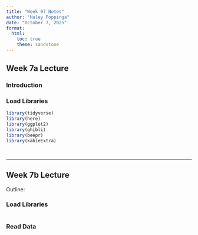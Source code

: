 ```yaml
---
title: "Week 07 Notes"
author: "Haley Poppinga"
date: "October 7, 2025"
format: 
  html:
    toc: true
    theme: sandstone
---
```


## Week 7a Lecture  


### Introduction 







### Load Libraries  
```r
library(tidyverse)
library(here)
library(ggplot2)
library(ghibli) 
library(beepr)
library(kableExtra)
```



```r

```



```r

```










________________________________________________________________________________


## Week 7b Lecture  

Outline: 



### Load Libraries 

```r

```





### Read Data 

```r

```








```r

```



```r

```






